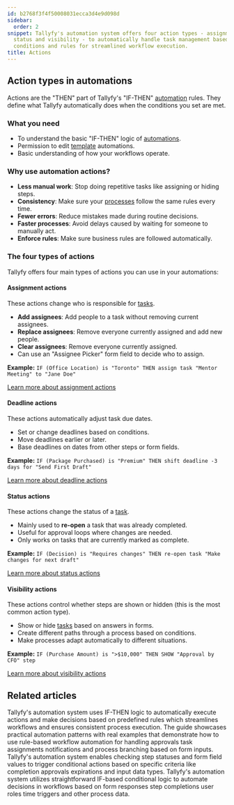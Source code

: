 ```yaml
---
id: b2768f3f4f50008031ecca3d4e9d098d
sidebar:
  order: 2
snippet: Tallyfy's automation system offers four action types - assignment deadline
  status and visibility - to automatically handle task management based on predefined
  conditions and rules for streamlined workflow execution.
title: Actions
---
```


## Action types in automations

Actions are the "THEN" part of Tallyfy's "IF-THEN" [automation](/products/pro/documenting/templates/automations/) rules. They define what Tallyfy automatically does when the conditions you set are met.

### What you need
- To understand the basic "IF-THEN" logic of [automations](/products/pro/documenting/templates/automations/).
- Permission to edit [template](/products/pro/documenting/templates/) automations.
- Basic understanding of how your workflows operate.

### Why use automation actions?
- **Less manual work**: Stop doing repetitive tasks like assigning or hiding steps.
- **Consistency**: Make sure your [processes](/products/pro/tracking-and-tasks/processes/) follow the same rules every time.
- **Fewer errors**: Reduce mistakes made during routine decisions.
- **Faster processes**: Avoid delays caused by waiting for someone to manually act.
- **Enforce rules**: Make sure business rules are followed automatically.

### The four types of actions

Tallyfy offers four main types of actions you can use in your automations:

#### Assignment actions
These actions change who is responsible for [tasks](/products/pro/tracking-and-tasks/tasks/).
- **Add assignees**: Add people to a task without removing current assignees.
- **Replace assignees**: Remove everyone currently assigned and add new people.
- **Clear assignees**: Remove everyone currently assigned.
- Can use an "Assignee Picker" form field to decide who to assign.

**Example:** `IF (Office Location) is "Toronto" THEN assign task "Mentor Meeting" to "Jane Doe"`

[Learn more about assignment actions](/products/pro/documenting/templates/automations/actions/asignment-actions/)

#### Deadline actions
These actions automatically adjust task due dates.
- Set or change deadlines based on conditions.
- Move deadlines earlier or later.
- Base deadlines on dates from other steps or form fields.

**Example:** `IF (Package Purchased) is "Premium" THEN shift deadline -3 days for "Send First Draft"`

[Learn more about deadline actions](/products/pro/documenting/templates/automations/actions/deadline-actions/)

#### Status actions
These actions change the status of a [task](/products/pro/tracking-and-tasks/tasks/).
- Mainly used to **re-open** a task that was already completed.
- Useful for approval loops where changes are needed.
- Only works on tasks that are currently marked as complete.

**Example:** `IF (Decision) is "Requires changes" THEN re-open task "Make changes for next draft"`

[Learn more about status actions](/products/pro/documenting/templates/automations/actions/status-actions/)

#### Visibility actions
These actions control whether steps are shown or hidden (this is the most common action type).
- Show or hide [tasks](/products/pro/tracking-and-tasks/tasks/) based on answers in forms.
- Create different paths through a process based on conditions.
- Make processes adapt automatically to different situations.

**Example:** `IF (Purchase Amount) is ">$10,000" THEN SHOW "Approval by CFO" step`

[Learn more about visibility actions](/products/pro/documenting/templates/automations/actions/visibility-actions/)


<PageTree />


## Related articles
<CardGrid>
<LinkTitleCard header="<b>Templates > Automations</b>" href="/products/pro/documenting/templates/automations/" > Tallyfy's automation system uses IF-THEN logic to automatically execute actions and make decisions based on predefined rules which streamlines workflows and ensures consistent process execution. </LinkTitleCard>
<LinkTitleCard header="<b>Automations > Examples</b>" href="/products/pro/documenting/templates/automations/examples/" > The guide showcases practical automation patterns with real examples that demonstrate how to use rule-based workflow automation for handling approvals task assignments notifications and process branching based on form inputs. </LinkTitleCard>
<LinkTitleCard header="<b>Conditionals > Conditionals (IF) explained</b>" href="/products/pro/documenting/templates/automations/conditionals/conditionals-explained/" > Tallyfy's automation system enables checking step statuses and form field values to trigger conditional actions based on specific criteria like completion approvals expirations and input data types. </LinkTitleCard>
<LinkTitleCard header="<b>Automations > Conditionals</b>" href="/products/pro/documenting/templates/automations/conditionals/" > Tallyfy's automation system utilizes straightforward IF-based conditional logic to automate decisions in workflows based on form responses step completions user roles time triggers and other process data. </LinkTitleCard>
</CardGrid>